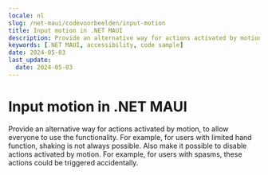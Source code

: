 ```yaml
---
locale: nl
slug: /net-maui/codevoorbeelden/input-motion
title: Input motion in .NET MAUI
description: Provide an alternative way for actions activated by motion, to allow everyone to use the functionality.
keywords: [.NET MAUI, accessibility, code sample]
date: 2024-05-03
last_update:
  date: 2024-05-03
---
```


# Input motion in .NET MAUI

Provide an alternative way for actions activated by motion, to allow everyone to use the functionality. For example, for users with limited hand function, shaking is not always possible. Also make it possible to disable actions activated by motion. For example, for users with spasms, these actions could be triggered accidentally.

<CodeSample id="input-motion" platform="net-maui" locale="en"/>
